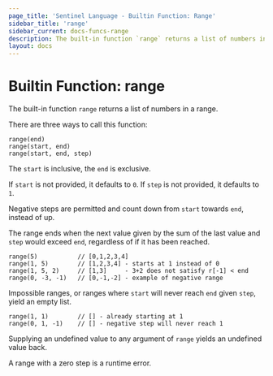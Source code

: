 ```yaml
---
page_title: 'Sentinel Language - Builtin Function: Range'
sidebar_title: 'range'
sidebar_current: docs-funcs-range
description: The built-in function `range` returns a list of numbers in a range.
layout: docs
---
```


# Builtin Function: range

The built-in function `range` returns a list of numbers in a range.

There are three ways to call this function:

```sentinel
range(end)
range(start, end)
range(start, end, step)
```

The `start` is inclusive, the `end` is exclusive.

If `start` is not provided, it defaults to `0`. If `step` is not provided, it
defaults to `1`.

Negative steps are permitted and count down from `start` towards `end`, instead
of up.

The range ends when the next value given by the sum of the last value and `step`
would exceed `end`, regardless of if it has been reached.

```sentinel
range(5)           // [0,1,2,3,4]
range(1, 5)        // [1,2,3,4] - starts at 1 instead of 0
range(1, 5, 2)     // [1,3]     - 3+2 does not satisfy r[-1] < end
range(0, -3, -1)   // [0,-1,-2] - example of negative range
```

Impossible ranges, or ranges where `start` will never reach `end` given `step`,
yield an empty list.

```
range(1, 1)        // [] - already starting at 1
range(0, 1, -1)    // [] - negative step will never reach 1
```

Supplying an undefined value to any argument of `range` yields an undefined
value back.

A range with a zero step is a runtime error.
